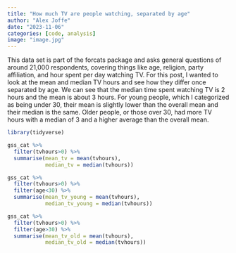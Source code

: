 ```yaml
---
title: "How much TV are people watching, separated by age"
author: "Alex Joffe"
date: "2023-11-06"
categories: [code, analysis]
image: "image.jpg"
---
```


This data set is part of the forcats package and asks general questions of around 21,000 respondents, covering things like age, religion, party affiliation, and hour spent per day watching TV. For this post, I wanted to look at the mean and median TV hours and see how they differ once separated by age. We can see that the median time spent watching TV is 2 hours and the mean is about 3 hours. For young people, which I categorized as being under 30, their mean is slightly lower than the overall mean and their median is the same. Older people, or those over 30, had more TV hours with a median of 3 and a higher average than the overall mean.

```r
library(tidyverse)

gss_cat %>%
  filter(tvhours>0) %>%
  summarise(mean_tv = mean(tvhours),
            median_tv = median(tvhours))

gss_cat %>%
  filter(tvhours>0) %>%
  filter(age<30) %>%
  summarise(mean_tv_young = mean(tvhours),
            median_tv_young = median(tvhours))

gss_cat %>%
  filter(tvhours>0) %>%
  filter(age>30) %>%
  summarise(mean_tv_old = mean(tvhours),
            median_tv_old = median(tvhours))

```
